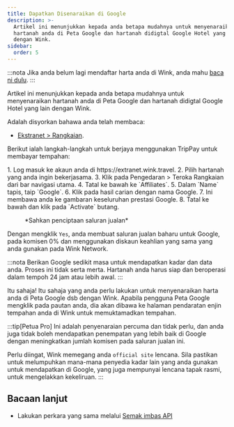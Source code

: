 ```yaml
---
title: Dapatkan Disenaraikan di Google
description: >-
  Artikel ini menunjukkan kepada anda betapa mudahnya untuk menyenaraikan
  hartanah anda di Peta Google dan hartanah didigtal Google Hotel yang lain
  dengan Wink.
sidebar:
  order: 5
---
```


:::nota
Jika anda belum lagi mendaftar harta anda di Wink, anda mahu [baca ni dulu](/extranet/what-is-extranet).
:::

Artikel ini menunjukkan kepada anda betapa mudahnya untuk menyenaraikan hartanah anda di Peta Google dan hartanah didigtal Google Hotel yang lain dengan Wink.

Adalah disyorkan bahawa anda telah membaca:

* [Ekstranet > Rangkaian](/extranet/network/).

Berikut ialah langkah-langkah untuk berjaya menggunakan TripPay untuk membayar tempahan:

<Steps>
  1. Log masuk ke akaun anda di https://extranet.wink.travel.
  2. Pilih hartanah yang anda ingin bekerjasama.
  3. Klik pada Pengedaran > Teroka Rangkaian dari bar navigasi utama.
  4. Tatal ke bawah ke `Affiliates`.
  5. Dalam `Name` tapis, taip `Google`.
  6. Klik pada hasil carian dengan nama Google.
  7. Ini membawa anda ke gambaran keseluruhan prestasi Google.
  8. Tatal ke bawah dan klik pada `Activate` butang.
</Steps>


<figure>
  <CloudinaryImage width="700" height="404" resize="scale" quality="best" alt="Buat saluran jualan" src="academy/create-sales-channel" errorImage="noimage_opaque_nyrtl0.png" />

  <figcaption>*Sahkan penciptaan saluran jualan*</figcaption>
</figure>


Dengan mengklik `Yes`, anda membuat saluran jualan baharu untuk Google, pada komisen 0% dan menggunakan diskaun keahlian yang sama yang anda gunakan pada Wink Network.

:::nota
Berikan Google sedikit masa untuk mendapatkan kadar dan data anda. Proses ini tidak serta merta. Hartanah anda harus siap dan beroperasi dalam tempoh 24 jam atau lebih awal.
:::

Itu sahaja! Itu sahaja yang anda perlu lakukan untuk menyenaraikan harta anda di Peta Google dsb dengan Wink. Apabila pengguna Peta Google mengklik pada pautan anda, dia akan dibawa ke halaman pendaratan enjin tempahan anda di Wink untuk memuktamadkan tempahan.

:::tip\[Petua Pro]
Ini adalah penyenaraian percuma dan tidak perlu, dan anda juga tidak boleh mendapatkan penempatan yang lebih baik di Google dengan meningkatkan jumlah komisen pada saluran jualan ini.

Perlu diingat, Wink memegang anda `official site` lencana. Sila pastikan untuk melumpuhkan mana-mana penyedia kadar lain yang anda gunakan untuk mendapatkan di Google, yang juga mempunyai lencana tapak rasmi, untuk mengelakkan kekeliruan.
:::

## Bacaan lanjut

* Lakukan perkara yang sama melalui [Semak imbas API](/developers/apis/#distribution-api)

